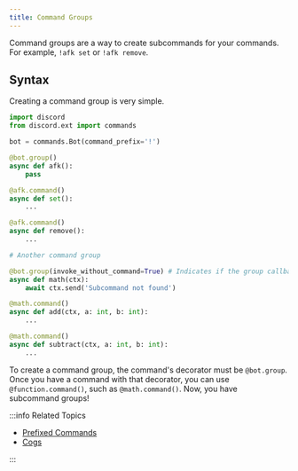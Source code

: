 ```yaml
---
title: Command Groups
---
```


Command groups are a way to create subcommands for your commands. For example, `!afk set` or `!afk
remove`.

## Syntax

Creating a command group is very simple.

```python title="Command Groups Example"
import discord
from discord.ext import commands

bot = commands.Bot(command_prefix='!')

@bot.group()
async def afk():
    pass

@afk.command()
async def set():
    ...

@afk.command()
async def remove():
    ...

# Another command group

@bot.group(invoke_without_command=True) # Indicates if the group callback should begin parsing and invocation only if no subcommand was found.
async def math(ctx):
    await ctx.send('Subcommand not found')

@math.command()
async def add(ctx, a: int, b: int):
    ...

@math.command()
async def subtract(ctx, a: int, b: int):
    ...
```

To create a command group, the command's decorator must be `@bot.group`. Once you have a command with
that decorator, you can use `@function.command()`, such as `@math.command()`. Now, you have subcommand
groups!

:::info Related Topics

*   [Prefixed Commands](./prefixed-commands.mdx)
*   [Cogs](./cogs.mdx)

:::
